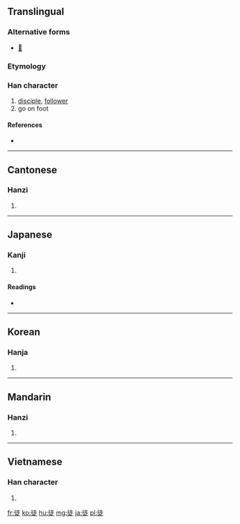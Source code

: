 ==Translingual==

===Alternative forms===
*[[𨑒]]

===Etymology===
{{Han compound|辵|土|c1=s|c2=p|t1=walk|ls=psc}}

===Han character===
{{Han char|rn=60|rad=彳|as=07|sn=10|four=2428<sub>1</sub>|canj=竹人土卜人 (HOGYO)|ids=⿰[[彳]][[走]]}}

# [[disciple]], [[follower]]
# go on foot

====References====
* {{Han ref|kx=0367.220|dkj=10121|dj=0691.050|hdz=20823.030|uh=5F92|ud=24466|bh=AE7B|bd=44667}}

----

==Cantonese==

===Hanzi===
{{yue-hanzi|jyut=|y=tou4}}

# {{defn|Cantonese|sort=彳07}}

----

==Japanese==

===Kanji===
{{ja-kanji|grade=4|rs=彳07}}

# {{defn|Japanese|sort=彳07}}

====Readings====
* {{ja-readings|on=[[と]] (to)|kun=[[かち]] (kachi), [[ともがら]] (tomogara), [[いたずらに]] (itazurani)}}

----

==Korean==

===Hanja===
{{ko-hanja|hangeul=도|eumhun=|rv=do|mr=to|y=to}}

# {{defn|Korean|sort=彳07}}

----

==Mandarin==

===Hanzi===
{{cmn-hanzi|pin=[[tú]] ([[tu2]])|wg=t'u<sup>2</sup>}}

# {{defn|Mandarin|sort=彳07}}

----

==Vietnamese==

===Han character===
{{vi-hantu|[[đồ]]|rs=彳07}}

# {{defn|Vietnamese|sort=彳07}}

[[fr:徒]]
[[ko:徒]]
[[hu:徒]]
[[mg:徒]]
[[ja:徒]]
[[pl:徒]]